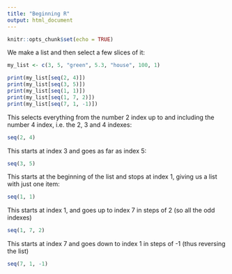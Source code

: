 ```yaml
---
title: "Beginning R"
output: html_document
---
```


```r
knitr::opts_chunk$set(echo = TRUE)
```

We make a list and then select a few slices of it:

```R
my_list <- c(3, 5, "green", 5.3, "house", 100, 1)

print(my_list[seq(2, 4)])
print(my_list[seq(3, 5)])
print(my_list[seq(1, 1)])
print(my_list[seq(1, 7, 2)])
print(my_list[seq(7, 1, -1)])
```

This selects everything from the number 2 index up to and including the number 4 index, 
i.e. the 2, 3 and 4 indexes:

```R
seq(2, 4)
```

This starts at index 3 and goes as far as index 5:

```R
seq(3, 5)
```

This starts at the beginning of the list and stops at index 1, 
giving us a list with just one item:

```R
seq(1, 1)
```

This starts at index 1, and goes up to index 7 in steps of 2 
(so all the odd indexes)

```R
seq(1, 7, 2)
```

This starts at index 7 and goes down to index 1 in steps of -1
(thus reversing the list)

```R
seq(7, 1, -1)
```


